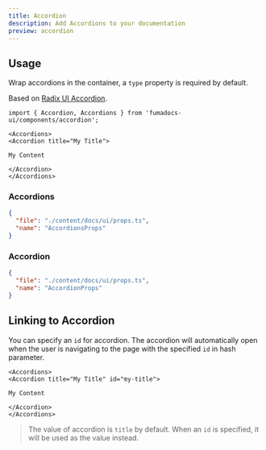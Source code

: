 ```yaml
---
title: Accordion
description: Add Accordions to your documentation
preview: accordion
---
```


## Usage

Wrap accordions in the container, a `type` property is required by default.

Based on
[Radix UI Accordion](https://www.radix-ui.com/primitives/docs/components/accordion).

```mdx
import { Accordion, Accordions } from 'fumadocs-ui/components/accordion';

<Accordions>
<Accordion title="My Title">

My Content

</Accordion>
</Accordions>
```

### Accordions

```json doc-gen:typescript
{
  "file": "./content/docs/ui/props.ts",
  "name": "AccordionsProps"
}
```

### Accordion

```json doc-gen:typescript
{
  "file": "./content/docs/ui/props.ts",
  "name": "AccordionProps"
}
```

## Linking to Accordion

You can specify an `id` for accordion. The accordion will automatically open when the user is navigating to the page with the specified `id` in hash parameter.

```mdx
<Accordions>
<Accordion title="My Title" id="my-title">

My Content

</Accordion>
</Accordions>
```

> The value of accordion is `title` by default. When an `id` is specified, it will be used as the value instead.
